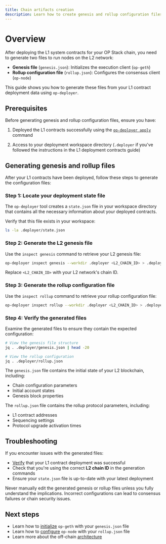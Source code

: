 ```yaml
---
title: Chain artifacts creation
description: Learn how to create genesis and rollup configuration files using op-deployer after L1 contract deployment.
---
```



# Overview

After deploying the L1 system contracts for your OP Stack chain, you need to generate two files to run nodes on the L2 network:

*   **Genesis file** (`genesis.json`): Initializes the execution client (`op-geth`)
*   **Rollup configuration file** (`rollup.json`): Configures the consensus client (`op-node`)

This guide shows you how to generate these files from your L1 contract deployment data using `op-deployer`.

## Prerequisites

Before generating genesis and rollup configuration files, ensure you have:

1.  Deployed the L1 contracts successfully using the [`op-deployer apply`](/operators/chain-operators/tools/op-deployer#apply-deploy-your-chain) command

2.  Access to your deployment workspace directory (`.deployer` if you've followed the instructions in the L1 deployment contracts guide)

## Generating genesis and rollup files

After your L1 contracts have been deployed, follow these steps to generate the configuration files:

### Step 1: Locate your deployment state file

The `op-deployer` tool creates a `state.json` file in your workspace directory that contains all the necessary information about your deployed contracts.

Verify that this file exists in your workspace:

```bash
ls -la .deployer/state.json
```

### Step 2: Generate the L2 genesis file

Use the `inspect genesis` command to retrieve your L2 genesis file:

```bash
op-deployer inspect genesis --workdir .deployer <L2_CHAIN_ID> > .deployer/genesis.json
```

Replace `<L2_CHAIN_ID>` with your L2 network's chain ID.

### Step 3: Generate the rollup configuration file

Use the `inspect rollup` command to retrieve your rollup configuration file:

```bash
op-deployer inspect rollup --workdir .deployer <L2_CHAIN_ID> > .deployer/rollup.json
```

### Step 4: Verify the generated files

Examine the generated files to ensure they contain the expected configuration:

```bash
# View the genesis file structure
jq . .deployer/genesis.json | head -20

# View the rollup configuration
jq . .deployer/rollup.json
```

The `genesis.json` file contains the initial state of your L2 blockchain, including:

*   Chain configuration parameters
*   Initial account states
*   Genesis block properties

The `rollup.json` file contains the rollup protocol parameters, including:

*   L1 contract addresses
*   Sequencing settings
*   Protocol upgrade activation times

## Troubleshooting

If you encounter issues with the generated files:

*   [Verify](/operators/chain-operators/tools/op-deployer#verify-verify-contract-source-code-on-block-explorers) that your L1 contract deployment was successful
*   Check that you're using the correct **L2 chain ID** in the generation commands
*   Ensure your `state.json` file is up-to-date with your latest deployment

<Info>
  Never manually edit the generated genesis or rollup files unless you fully understand the implications. Incorrect configurations can lead to consensus failures or chain security issues.
</Info>

## Next steps

*   Learn how to [initialize](/operators/node-operators/configuration/base-config#initialization-via-genesis-file) `op-geth` with your `genesis.json` file
*   Learn how to [configure](/operators/node-operators/configuration/base-config#configuring-op-node) `op-node` with your `rollup.json` file
*   Learn more about the off-chain [architecture](/operators/chain-operators/architecture)
